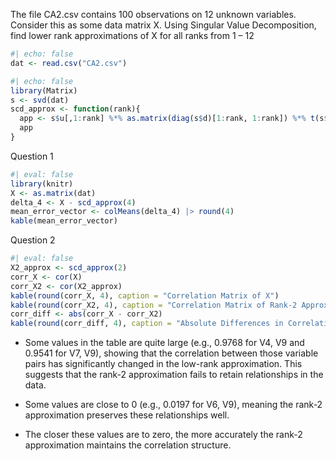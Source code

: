 The file CA2.csv contains 100 observations on 12 unknown variables. Consider this as some data matrix X. Using Singular Value Decomposition, find lower rank approximations of X for all ranks from 1 – 12

```r
#| echo: false
dat <- read.csv("CA2.csv")
```

```r
#| echo: false
library(Matrix)
s <- svd(dat)
scd_approx <- function(rank){
  app <- s$u[,1:rank] %*% as.matrix(diag(s$d)[1:rank, 1:rank]) %*% t(s$v[,1:rank])
  app
}
```

Question 1

```r
#| eval: false
library(knitr)
X <- as.matrix(dat)
delta_4 <- X - scd_approx(4)
mean_error_vector <- colMeans(delta_4) |> round(4)
kable(mean_error_vector)
```

Question 2

```r
#| eval: false
X2_approx <- scd_approx(2)
corr_X <- cor(X)
corr_X2 <- cor(X2_approx)
kable(round(corr_X, 4), caption = "Correlation Matrix of X")
kable(round(corr_X2, 4), caption = "Correlation Matrix of Rank-2 Approximation")
corr_diff <- abs(corr_X - corr_X2)
kable(round(corr_diff, 4), caption = "Absolute Differences in Correlation Matrices")
```

- Some values in the table are quite large (e.g., 0.9768 for V4, V9 and 0.9541 for V7, V9), showing that the correlation between those variable pairs has significantly changed in the low-rank approximation. This suggests that the rank-2 approximation fails to retain relationships in the data.

- Some values are close to 0 (e.g., 0.0197 for V6, V9), meaning the rank-2 approximation preserves these relationships well.

- The closer these values are to zero, the more accurately the rank-2 approximation maintains the correlation structure.

